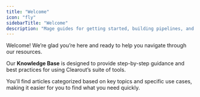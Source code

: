 ```yaml
---
title: "Welcome"
icon: "fly"
sidebarTitle: "Welcome"
description: "Mage guides for getting started, building pipelines, and more."
---
```

<style>@import '../styles/custom.css';</style>

Welcome! We’re glad you’re here and ready to help you navigate through our resources.

Our <b class="highlight-color">Knowledge Base</b> is designed to provide step-by-step guidance and best practices for using Clearout’s suite of tools. 

You'll find articles categorized based on key topics and specific use cases, making it easier for you to find what you need quickly.
